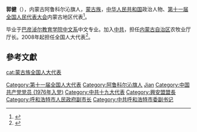 {{otheruse|郭建 (消歧义)}}
'''郭健'''（{{bd|1958年||}}），内蒙古阿鲁科尔沁旗人，[[蒙古族|蒙古族]]，[[中华人民共和国|中华人民共和国]]政治人物、[[第十一届全国人民代表大会|第十一届全国人民代表大会]]内蒙古地区代表<ref>{{cite web|author=新华网|title=第十一届全国人大代表|url=http://news.xinhuanet.com/ziliao/2008-03/03/content_7708230.htm?node=36628|publisher=新华网|accessdate=2014-01-07|archive-date=2014-01-10|archive-url=https://web.archive.org/web/20140110211415/http://news.xinhuanet.com/ziliao/2008-03/03/content_7708230.htm?node=36628|dead-url=no}}</ref>。

毕业于[[巴彦淖尔教育学院中文系|巴彦淖尔教育学院中文系]]中文专业。加入[[中共|中共]]，担任[[内蒙古自治区|内蒙古自治区]]农牧业厅厅长。2008年起担任全国人大代表<ref>{{cite news|title=全国人大代表信息-郭健|url= http://210.82.31.1:8084/delegate/viewDelegate.action?dbid=110341|accessdate=2013-04-05|newspaper=全国人大网|archive-url=https://web.archive.org/web/20140222012313/http://www.npc.gov.cn/delegate/viewDelegate.action?dbid=110341|archive-date=2014-02-22|dead-url=yes}}</ref>。

==參考文獻==
{{reflist}}

{{DEFAULTSORT:guo jian}}
[[Category:第十一届全国人大代表|Category:第十一届全国人大代表]]
[[Category:阿鲁科尔沁旗人|Category:阿鲁科尔沁旗人]]
[[Category:郭姓|Jian]]
[[Category:中国共产党党员_(1976年入党)|Category:中国共产党党员 (1976年入党)]]
[[Category:中共十九大代表|Category:中共十九大代表]]
[[cat:蒙古族全国人大代表|cat:蒙古族全国人大代表]]
[[Category:興安盟盟長|Category:興安盟盟長]]
[[Category:呼和浩特市人民政府副市长|Category:呼和浩特市人民政府副市长]]
[[Category:中共呼和浩特市委副书记|Category:中共呼和浩特市委副书记]]
{{china-poli-bio-stub}}
